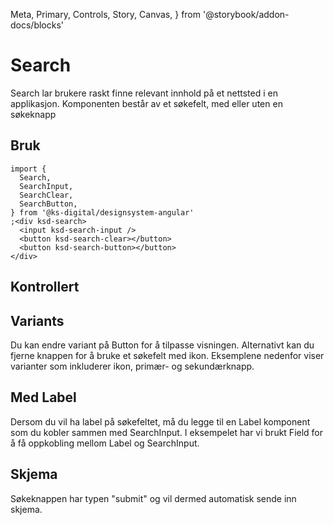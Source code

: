  Meta,
  Primary,
  Controls,
  Story,
  Canvas,
} from '@storybook/addon-docs/blocks'


<Meta of={SearchStories} />

# Search

Search lar brukere raskt finne relevant innhold på et nettsted i en applikasjon. Komponenten består av et søkefelt, med eller uten en søkeknapp

<Primary />
<Controls />

## Bruk

```tsx
import {
  Search,
  SearchInput,
  SearchClear,
  SearchButton,
} from '@ks-digital/designsystem-angular'
;<div ksd-search>
  <input ksd-search-input />
  <button ksd-search-clear></button>
  <button ksd-search-button></button>
</div>
```

## Kontrollert

<Canvas of={SearchStories.Controlled} />

## Variants

Du kan endre variant på Button for å tilpasse visningen. Alternativt kan du fjerne knappen for å bruke et søkefelt med ikon. Eksemplene nedenfor viser varianter som inkluderer ikon, primær- og sekundærknapp.

<Canvas of={SearchStories.Variants} />

## Med Label

Dersom du vil ha label på søkefeltet, må du legge til en Label komponent som du kobler sammen med SearchInput. I eksempelet har vi brukt Field for å få oppkobling mellom Label og SearchInput.

<Canvas of={SearchStories.WithLabel} />

## Skjema

Søkeknappen har typen "submit" og vil dermed automatisk sende inn skjema.

<Canvas of={SearchStories.Form} />
